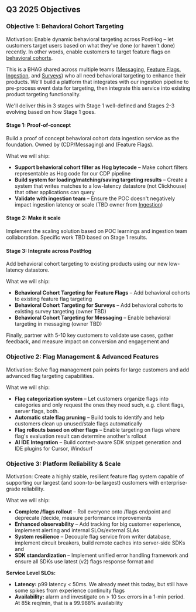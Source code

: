 ## Q3 2025 Objectives

### Objective 1: Behavioral Cohort Targeting

Motivation: Enable dynamic behavioral targeting across PostHog – let customers target users based on what they've done (or haven't done) recently. In other words, enable customers to target feature flags on [behavioral cohorts](/docs/data/cohorts).

This is a BHAG shared across multiple teams ([Messaging](/teams/messaging), [Feature Flags](/teams/feature-flags), [Ingestion](/teams/ingestion), and [Surveys](/teams/surveys)) who all need behavioral targeting to enhance their products. We'll build a platform that integrates with our ingestion pipeline to pre-process event data for targeting, then integrate this service into existing product targeting functionality.

We'll deliver this in 3 stages with Stage 1 well-defined and Stages 2-3 evolving based on how Stage 1 goes.

#### Stage 1: Proof-of-concept

Build a proof of concept behavioral cohort data ingestion service as the foundation. Owned by <TeamMember name ="Ben White" photo /> (CDP/Messaging) and <TeamMember name="Dylan Martin" photo /> (Feature Flags).

What we will ship:
* **Support behavioral cohort filter as Hog bytecode** – Make cohort filters representable as Hog code for our CDP pipeline <TeamMember name="Dylan Martin" photo />
* **Build system for loading/matching/saving targeting results** – Create a system that writes matches to a low-latency datastore (not Clickhouse) that other applications can query <TeamMember name="Ben White" photo />
* **Validate with ingestion team** – Ensure the POC doesn't negatively impact ingestion latency or scale (TBD owner from [Ingestion](/teams/ingestion))

#### Stage 2: Make it scale

Implement the scaling solution based on POC learnings and ingestion team collaboration. Specific work TBD based on Stage 1 results.

#### Stage 3: Integrate across PostHog

Add behavioral cohort targeting to existing products using our new low-latency datastore.

What we will ship:
* **Behavioral Cohort Targeting for Feature Flags** – Add behavioral cohorts to existing feature flag targeting <TeamMember name ="Dylan Martin" photo />
* **Behavioral Cohort Targeting for Surveys** – Add behavioral cohorts to existing survey targeting (owner TBD)
* **Behavioral Cohort Targeting for Messaging** – Enable behavioral targeting in messaging (owner TBD)

Finally, partner with 5-10 key customers to validate use cases, gather feedback, and measure impact on conversion and engagement <TeamMember name="Dylan Martin" photo /> and <TeamMember name="Annika Schmid" photo />

### Objective 2: Flag Management & Advanced Features  
Motivation: Solve flag management pain points for large customers and add advanced flag targeting capabilities.

What we will ship:
* **Flag categorization system** – Let customers organize flags into categories and only request the ones they need such, e.g. client flags, server flags, both. <TeamMember name="Phil Haack" photo />
* **Automatic stale flag pruning** – Build tools to identify and help customers clean up unused/stale flags automatically <TeamMember name="Phil Haack" photo />
* **Flag rollouts based on other flags** – Enable targeting on flags where flag's evaluation result can determine another's rollout <TeamMember name="Phil Haack" photo />
* **AI IDE Integration** – Build context-aware SDK snippet generation and IDE plugins for Cursor, Windsurf <TeamMember name="Phil Haack" photo />

### Objective 3: Platform Reliability & Scale
Motivation: Create a highly stable, resilient feature flag system capable of supporting our largest (and soon-to-be largest) customers with enterprise-grade reliability.

What we will ship:
* **Complete /flags rollout** – Roll everyone onto /flags endpoint and deprecate /decide, measure performance improvements <TeamMember name="Andy Zhao" photo />
* **Enhanced observability** – Add tracking for big customer experience, implement alerting and internal SLOs/external SLAs <TeamMember name="Andy Zhao" photo />
* **System resilience** – Decouple flag service from writer database, implement circuit breakers, build remote caches into server-side SDKs <TeamMember name="Andy Zhao" photo /> and <TeamMember name="Dylan Martin" photo />
* **SDK standardization** – Implement unified error handling framework and ensure all SDKs use latest (v2) flags response format <TeamMember name="Andy Zhao" photo /> and <TeamMember name="Phil Haack" photo />

**Service Level SLOs:**
* **Latency:** p99 latency < 50ms. We already meet this today, but still have some spikes from experience continuity flags
* **Availability:** alarm and investigate on > 10 `5xx` errors in a 1-min period. At 85k req/min, that is a 99.988% availability
